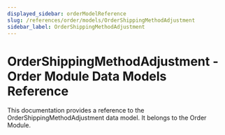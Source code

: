 ```yaml
---
displayed_sidebar: orderModelReference
slug: /references/order/models/OrderShippingMethodAdjustment
sidebar_label: OrderShippingMethodAdjustment
---
```



# OrderShippingMethodAdjustment - Order Module Data Models Reference

This documentation provides a reference to the OrderShippingMethodAdjustment data model. It belongs to the Order Module.

<SourceCodeLink link="https://github.com/medusajs/medusa/blob/a503bbe5963f95710f599c466dfb2c3956914e06/packages/modules/order/src/models/shipping-method-adjustment.ts#L33" />
